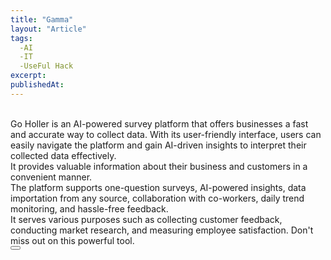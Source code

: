```yaml
---
title: "Gamma"
layout: "Article"
tags:
  -AI 
  -IT
  -UseFul Hack
excerpt:
publishedAt:
---
```

<br/>
Go Holler is an AI-powered survey platform that offers businesses a fast and accurate way to collect data. With its user-friendly interface, users can easily navigate the platform and gain AI-driven insights to interpret their collected data effectively.
<br/> 
It provides valuable information about their business and customers in a convenient manner.
<br/>
The platform supports one-question surveys, AI-powered insights, data importation from any source, collaboration with co-workers, daily trend monitoring, and hassle-free feedback. 
<br/>
It serves various purposes such as collecting customer feedback, conducting market research, and measuring employee satisfaction. Don't miss out on this powerful tool.
<br/>
<Button
  address="https://goholler.ai/"
  text="Link to Go Holler"
/>